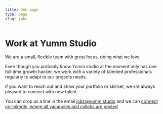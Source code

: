 ```yaml
---
title: Job page
type: page
slug: jobs
---
```


<HeroSection height={90}>

# Work at Yumm Studio
<span className="subtitle">
    We are a small, flexible team with great focus, doing what we love
</span>
</HeroSection>

Even though you probably know Yumm studio at the moment only has one full time growth hacker, we work with a variety of talented professionals regularly to adapt to our projects needs. 

if you want to reach out and show your portfolio or skillset, we sre always pleased to connect with new talent. 

You can drop us a line in the email jobs@yumm.studio and we can <a href="https://linkedin.com/ln/migueldf10">connect on linkedIn, where all vacancies and collabs are posted</a>
